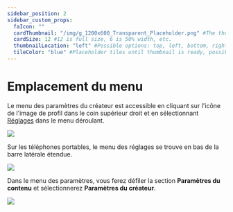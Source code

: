 ---
sidebar_position: 2
sidebar_custom_props:
  faIcon: ""
  cardThumbnail: "/img/g_1200x600_Transparent_Placeholder.png" #The thumbnail on the category card.
  cardSize: 12 #12 is full size, 6 is 50% width, etc.
  thumbnailLocation: "left" #Possible options: top, left, bottom, right, none
  tileColor: "blue" #Placeholder tiles until thumbnail is ready, possible options: blue, cream, darkpurple, lightpurple, mauve, orange, pink, none
---

# Emplacement du menu

Le menu des paramètres du créateur est accessible en cliquant sur l'icône de l'image de profil dans le coin supérieur droit et en sélectionnant [<OdyseeIcon type="cogwheel"/> Réglages](https://odysee.com/$/settings) dans le menu déroulant.

![](/img/fr/Paramètres.png)

Sur les téléphones portables, le menu des réglages se trouve en bas de la barre latérale étendue.

![](/img/fr/Mréglages.png)

Dans le menu des paramètres, vous ferez défiler la section **Paramètres du contenu** et sélectionnerez **Paramètres du créateur**.

![](/img/fr/Paramètresducréateur.png)
